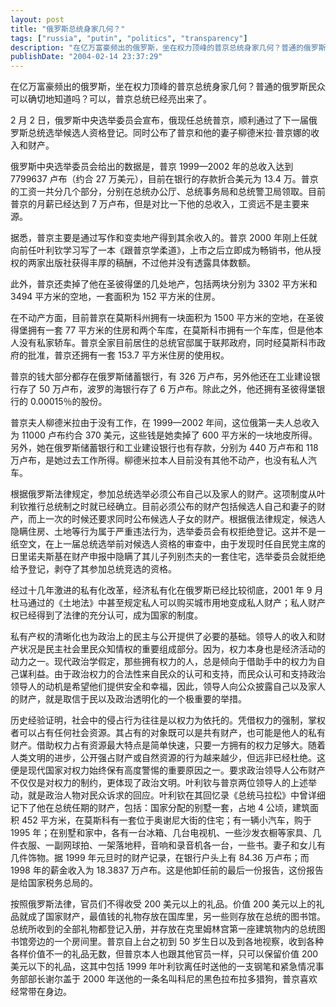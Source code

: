 ```yaml
---
layout: post
title: "俄罗斯总统身家几何？"
tags: ["russia", "putin", "politics", "transparency"]
description: "在亿万富豪频出的俄罗斯，坐在权力顶峰的普京总统身家几何？普通的俄罗斯民众可以确切地知道吗？可以，普京总统已经亮出来了。2 月 2 日，俄罗斯中央选举委员会宣布，俄现任总统普京，顺利通过了下一届俄罗斯总统选举候选人资格登记。同时公布了普京和他的妻子柳德米拉·普京娜的收入和财产。"
publishDate: "2004-02-14 23:37:29"
---
```


在亿万富豪频出的俄罗斯，坐在权力顶峰的普京总统身家几何？普通的俄罗斯民众可以确切地知道吗？可以，普京总统已经亮出来了。

2 月 2 日，俄罗斯中央选举委员会宣布，俄现任总统普京，顺利通过了下一届俄罗斯总统选举候选人资格登记。同时公布了普京和他的妻子柳德米拉·普京娜的收入和财产。

俄罗斯中央选举委员会给出的数据是，普京 1999—2002 年的总收入达到 7799637 卢布（约合 27 万美元），目前在银行的存款折合美元为 13.4 万。普京的工资一共分几个部分，分别在总统办公厅、总统事务局和总统警卫局领取。目前普京的月薪已经达到 7 万卢布，但是对比一下他的总收入，工资远不是主要来源。

据悉，普京主要是通过写作和变卖地产得到其余收入的。普京 2000 年刚上任就向前任叶利钦学习写了一本《跟普京学柔道》，上市之后立即成为畅销书，他从授权的两家出版社获得丰厚的稿酬，不过他并没有透露具体数额。

此外，普京还卖掉了他在圣彼得堡的几处地产，包括两块分别为 3302 平方米和 3494 平方米的空地，一套面积为 152 平方米的住房。

在不动产方面，目前普京在莫斯科州拥有一块面积为 1500 平方米的空地，在圣彼得堡拥有一套 77 平方米的住房和两个车库，在莫斯科市拥有一个车库，但是他本人没有私家轿车。普京全家目前居住的总统官邸属于联邦政府，同时经莫斯科市政府的批准，普京还拥有一套 153.7 平方米住房的使用权。

普京的钱大部分都存在俄罗斯储蓄银行，有 326 万卢布，另外他还在工业建设银行存了 50 万卢布，波罗的海银行存了 6 万卢布。除此之外，他还拥有圣彼得堡银行的 0.00015％的股份。

普京夫人柳德米拉由于没有工作，在 1999—2002 年间，这位俄第一夫人总收入为 11000 卢布约合 370 美元，这些钱是她卖掉了 600 平方米的一块地皮所得。另外，她在俄罗斯储蓄银行和工业建设银行也有存款，分别为 440 万卢布和 118 万卢布，是她过去工作所得。柳德米拉本人目前没有其他不动产，也没有私人汽车。

根据俄罗斯法律规定，参加总统选举必须公布自己以及家人的财产。这项制度从叶利钦推行总统制之时就已经确立。目前必须公布的财产包括候选人自己和妻子的财产，而上一次的时候还要求同时公布候选人子女的财产。根据俄法律规定，候选人隐瞒住房、土地等行为属于严重违法行为，选举委员会有权拒绝登记。这并不是一纸空文，在上一届总统选举前对候选人资格的审查中，由于发现时任自民党主席的日里诺夫斯基在财产申报中隐瞒了其儿子列别杰夫的一套住宅，选举委员会就拒绝给予登记，剥夺了其参加总统竞选的资格。

经过十几年激进的私有化改革，经济私有化在俄罗斯已经比较彻底，2001 年 9 月杜马通过的《土地法》中甚至规定私人可以购买城市用地变成私人财产；私人财产权已经得到了法律的充分认可，成为国家的制度。

私有产权的清晰化也为政治上的民主与公开提供了必要的基础。领导人的收入和财产状况是民主社会里民众知情权的重要组成部分。因为，权力本身也是经济活动的动力之一。现代政治学假定，那些拥有权力的人，总是倾向于借助手中的权力为自己谋利益。由于政治权力的合法性来自民众的认可和支持，而民众认可和支持政治领导人的动机是希望他们提供安全和幸福，因此，领导人向公众披露自己以及家人的财产，就是取信于民以及政治透明化的一个极重要的举措。

历史经验证明，社会中的侵占行为往往是以权力为依托的。凭借权力的强制，掌权者可以占有任何社会资源。其占有的对象既可以是共有财产，也可能是他人的私有财产。借助权力占有资源最大特点是简单快速，只要一方拥有的权力足够大。随着人类文明的进步，公开强占财产或自然资源的行为越来越少，但远非已经杜绝。这便是现代国家对权力始终保有高度警惕的重要原因之一。要求政治领导人公布财产不仅仅是对权力的制约，更体现了政治文明。叶利钦与普京两位领导人的上述举动，就是政治人物对民众诉求的回应。叶利钦在其回忆录《总统马拉松》中曾详细记下了他在总统任期的财产，包括：国家分配的别墅一套，占地 4 公顷，建筑面积 452 平方米，在莫斯科有一套位于奥谢尼大街的住宅；有一辆小汽车，购于 1995 年；在别墅和家中，各有一台冰箱、几台电视机、一些沙发衣橱等家具、几件衣服、一副网球拍、一架落地秤，音响和录音机各一台，一些书。妻子和女儿有几件饰物。据 1999 年元旦时的财产记录，在银行户头上有 84.36 万卢布；而 1998 年的薪金收入为 18.3837 万卢布。这是他卸任前的最后一份报告，这份报告是给国家税务总局的。

按照俄罗斯法律，官员们不得收受 200 美元以上的礼品。价值 200 美元以上的礼品就成了国家财产，最值钱的礼物存放在国库里，另一些则存放在总统的图书馆。总统所收到的全部礼物都登记入册，并存放在克里姆林宫第一座建筑物内的总统图书馆旁边的一个房间里。普京自上台之初到 50 岁生日以及到各地视察，收到各种各样价值不一的礼品无数，但普京本人也跟其他官员一样，只可以保留价值 200 美元以下的礼品，这其中包括 1999 年叶利钦离任时送他的一支钢笔和紧急情况事务部部长谢尔盖于 2000 年送他的一条名叫科尼的黑色拉布拉多猎狗，普京喜欢经常带在身边。
